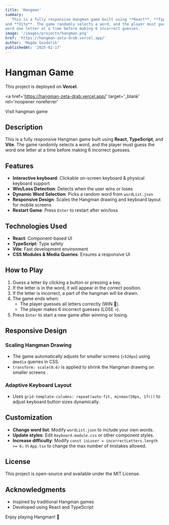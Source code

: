 ```yaml
---
title: 'Hangman'
summary:
  'This is a fully responsive Hangman game built using **React**, **TypeScript**,
and **Vite**. The game randomly selects a word, and the player must guess the
word one letter at a time before making 6 incorrect guesses.'
image: '/images/projects/hangman.png'
href: 'https://hangman-zeta-drab.vercel.app/'
author: 'Magda Gozdalik'
publishedAt: '2025-02-17'
---
```


# Hangman Game

This project is deployed on **Vercel**.

<a
  href='https://hangman-zeta-drab.vercel.app/'
  target='_blank'
  rel='noopener noreferrer'
>
  Visit hangman game
</a>

## Description

This is a fully responsive Hangman game built using **React**, **TypeScript**,
and **Vite**. The game randomly selects a word, and the player must guess the
word one letter at a time before making 6 incorrect guesses.

## Features

- **Interactive keyboard**: Clickable on-screen keyboard & physical keyboard
  support
- **Win/Loss Detection**: Detects when the user wins or loses
- **Dynamic Word Selection**: Picks a random word from `wordList.json`
- **Responsive Design**: Scales the Hangman drawing and keyboard layout for
  mobile screens
- **Restart Game**: Press `Enter` to restart after win/loss

## Technologies Used

- **React**: Component-based UI
- **TypeScript**: Type safety
- **Vite**: Fast development environment
- **CSS Modules & Media Queries**: Ensures a responsive UI

## How to Play

1. Guess a letter by clicking a button or pressing a key.
2. If the letter is in the word, it will appear in the correct position.
3. If the letter is incorrect, a part of the hangman will be drawn.
4. The game ends when:
   - The player guesses all letters correctly (WIN 🎉).
   - The player makes 6 incorrect guesses (LOSE 💀).
5. Press `Enter` to start a new game after winning or losing.

## Responsive Design

### **Scaling Hangman Drawing**

- The game automatically adjusts for smaller screens (`<520px`) using `@media`
  queries in CSS.
- `transform: scale(0.6)` is applied to shrink the Hangman drawing on smaller
  screens .

### **Adaptive Keyboard Layout**

- Uses `grid-template-columns: repeat(auto-fit, minmax(50px, 1fr))` to adjust
  keyboard button sizes dynamically.

## Customization

- **Change word list**: Modify `wordList.json` to include your own words.
- **Update styles**: Edit `Keyboard.module.css` or other component styles.
- **Increase difficulty**: Modify
  `const isLoser = incorrectLetters.length >= 6;` in `App.tsx` to change the max
  number of mistakes allowed.

## License

This project is open-source and available under the MIT License.

## Acknowledgments

- Inspired by traditional Hangman games
- Developed using React and TypeScript

Enjoy playing Hangman! 🚀
